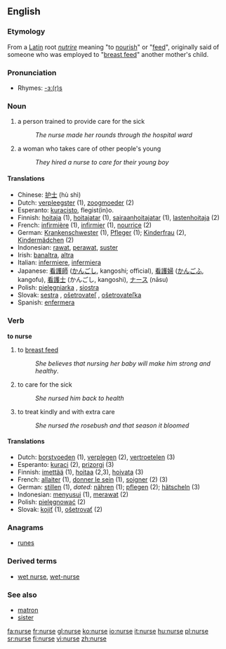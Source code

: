 ==English==
{{wikipedia}}
=== Etymology ===
From a [[Latin]] root ''[[nutrire]]'' meaning "to [[nourish]]" or "[[feed]]", originally said of someone who was employed to "[[breast feed]]" another mother's child.

===Pronunciation===
*Rhymes: [[Rhymes:English:-ɜː(r)s|-ɜː(r)s]]

=== Noun ===
{{en-noun}}

# a person trained to provide care for the sick
#:''The nurse made her rounds through the hospital ward''
# a woman who takes care of other people's young
#:''They hired a nurse to care for their young boy''

==== Translations ====
*Chinese: [[护士]] (hù shì)
*Dutch: [[verpleegster]] {{f}} (1), [[zoogmoeder]] {{f}} (2)
*Esperanto: [[kuracisto]], flegist(in)o.
*Finnish: [[hoitaja]] (1), [[hoitajatar]] {{f}} (1), [[sairaanhoitajatar]] {{f}} (1), [[lastenhoitaja]] (2)
*French: [[infirmière]] {{f}} (1), [[infirmier]] {{m}} (1), [[nourrice]] {{f}} (2)
*German: [[Krankenschwester]] {{f}} (1), [[Pfleger]] {{m}} (1); [[Kinderfrau]] {{f}} (2), [[Kindermädchen]] {{n}} (2)
*Indonesian: [[rawat]], [[perawat]], [[suster]]
*Irish: [[banaltra]], [[altra]]
*Italian: [[infermiere]], [[infermiera]]
*Japanese: [[看護師]] ([[かんごし]], kangoshi; official), [[看護婦]] ([[かんごふ]], kangofu), [[看護士]] (かんごし, kangoshi), [[ナース]] (nāsu)
*Polish: [[pielęgniarka]] {{f}}, [[siostra]] {{f}}
*Slovak: [[sestra]] {{f}}, [[ošetrovateľ]] {{m}}, [[ošetrovateľka]] {{f}}
*Spanish: [[enfermera]] {{f}}

=== Verb ===
'''to nurse'''

#  to [[breast feed]]
#:''She believes that nursing her baby will make him strong and healthy''.
# to care for the sick
#:''She nursed him back to health''
# to treat kindly and with extra care
#:''She nursed the rosebush and that season it bloomed''

==== Translations ====
*Dutch: [[borstvoeden]] (1), [[verplegen]] (2), [[vertroetelen]] (3)
*Esperanto: [[kuraci]] (2), [[prizorgi]] (3)
*Finnish: [[imettää]] (1), [[hoitaa]] (2,3), [[hoivata]] (3)
*French: [[allaiter]] (1), [[donner le sein]] (1), [[soigner]] (2) (3)
*German: [[stillen]] (1), ''dated:'' [[nähren]] (1); [[pflegen]] (2); [[hätscheln]] (3)
*Indonesian: [[susu|menyusui]] (1), [[rawat|merawat]] (2)
*Polish: [[pielęgnować]] (2)
*Slovak: [[kojiť]] (1), [[ošetrovať]] (2)

===Anagrams===
*[[runes]]

=== Derived terms ===
*[[wet nurse]], [[wet-nurse]]

===See also===
*[[matron]]
*[[sister]]

[[fa:nurse]]
[[fr:nurse]]
[[gl:nurse]]
[[ko:nurse]]
[[io:nurse]]
[[it:nurse]]
[[hu:nurse]]
[[pl:nurse]]
[[sr:nurse]]
[[fi:nurse]]
[[vi:nurse]]
[[zh:nurse]]